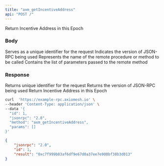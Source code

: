 ```yaml
---
title: "axm_getIncentiveAddress"
api: "POST /"
---
```


Return Incentive Address in this Epoch


### Body

<ParamField body="id" type="number" placeholder="1">
  Serves as a unique identifier for the request
  
</ParamField>

<ParamField body="jsonrpc" type="string" placeholder="2.0">
  Indicates the version of JSON-RPC being used
</ParamField>

<ParamField body="method" type="string" placeholder="eth_chainId">
  Represents the name of the remote procedure or method to be called
</ParamField>

<ParamField body="params" type="array">
  Contains the list of parameters passed to the remote method
</ParamField>

### Response

<ResponseField name="id" type="number">
  Returns unique identifier for the request 
</ResponseField>

<ResponseField name="jsonrpc" type="string">
  Returns the version of JSON-RPC being used
</ResponseField>

<ResponseField name="address" type="string">
  Return Incentive Address in this Epoch 
</ResponseField>



<RequestExample>

```bash Example Request
curl  'https://example-rpc.axiomesh.io' \
--header 'Content-Type: application/json' \
--data '{
  "id": 1,
  "jsonrpc": "2.0",
  "method": "axm_getIncentiveAddress",
  "params": []
}'
```

</RequestExample>


<ResponseExample>

```json Response
{
    "jsonrpc": "2.0",
    "id": 1,
    "result": "0xc7f999b83af6df9e67d0a37ee7e900bf38b3d013"
}
```

</ResponseExample>